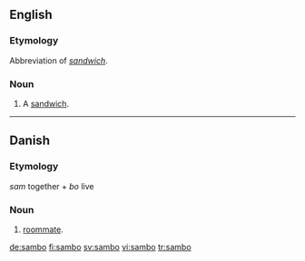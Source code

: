 {{see|Sambo}}
==English==

===Etymology===
Abbreviation of ''[[sandwich]]''.

===Noun===
{{en-noun}}
{{wikipedia|Sandwich}}

# {{slang|Ireland}} A [[sandwich]].

----

==Danish==

===Etymology===
''sam'' together + ''bo'' live

===Noun===
{{infl|da|noun}}

# [[roommate]].

[[de:sambo]]
[[fi:sambo]]
[[sv:sambo]]
[[vi:sambo]]
[[tr:sambo]]